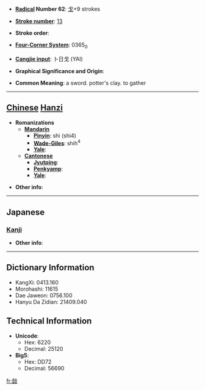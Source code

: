 * '''[[Wiktionary:Chinese radical index| Radical]] Number 62''': [[Wiktionary:Chinese radical index 戈|戈]]+9 strokes

* '''[[Wiktionary:Chinese total strokes index|Stroke number]]''': [[Wiktionary:Chinese total strokes index 13|13]]

* '''Stroke order''': 

* '''[[Wiktionary:Chinese four corner index|Four-Corner System]]''': 0365<sub>0</sub>

* '''[[Wiktionary:Chinese Cangjie index|Cangjie input]]''': 卜日戈 (YAI)

* '''Graphical Significance and Origin''': 

* '''Common Meaning''': a sword. potter's clay. to gather

----

== [[Chinese]] [[Hanzi]] ==

* '''Romanizations'''
** '''[[Mandarin]]'''
*** '''[[Pinyin]]''': shì (shi4)
*** '''[[Wade-Giles]]''': shih<sup>4</sup>
*** '''[[Yale]]''': 
** '''[[Cantonese]]'''
*** '''[[Jyutping]]''':
*** '''[[Penkyamp]]''': 
*** '''[[Yale]]''': 

* '''Other info''': 

----

==Japanese==
===[[Kanji]]===
{{kanji|on readings=[[しょく]] (shoku), [[しき]] (shiki), [[し]] (shi)
|kun readings=
}}

* '''Other info''':  

----

== Dictionary Information ==

* KangXi: 0413.160
* Morohashi: 11615
* Dae Jaweon: 0756.100
* Hanyu Da Zidian: 21409.040

== Technical Information ==

* '''Unicode''':
** Hex: 6220
** Decimal: 25120
* '''Big5''':
** Hex: DD72
** Decimal: 56690

[[fr:戠]]